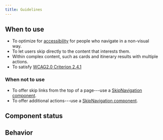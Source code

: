 ```yaml
---
title: Guidelines
---
```



<ReactExample exampleId="SkipLink-default" />

## When to use

- To optimize for [accessibility](/foundation/accessibility/) for people who navigate in a non-visual way.
- To let users skip directly to the content that interests them.
- Within complex content, such as cards and itinerary results with multiple actions.
- To satisfy [WCAG2.0 Criterion 2.4.1](https://www.w3.org/TR/UNDERSTANDING-WCAG20/navigation-mechanisms-skip.html)

### When not to use

- To offer skip links from the top of a page---use a [SkipNavigation component](/components/accessibility/skipnavigation/).
- To offer additional actions---use a [SkipNavigation component](/components/accessibility/skipnavigation/).

## Component status

<ComponentStatus component="SkipLink" />

## Behavior

<SkipRepeatedContentSnippet />
